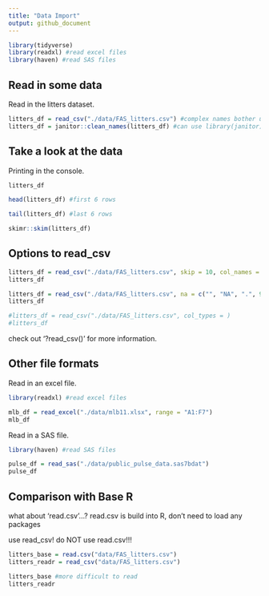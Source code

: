 ```yaml
---
title: "Data Import"
output: github_document
---
```


```r
library(tidyverse)
library(readxl) #read excel files
library(haven) #read SAS files
```

## Read in some data

Read in the litters dataset.

```r
litters_df = read_csv("./data/FAS_litters.csv") #complex names bother us
litters_df = janitor::clean_names(litters_df) #can use library(janitor), but at this time, we only need one function (clean_names) which from the janitor package, so we can use janitor::clean_names to import the certain function
```

## Take a look at the data

Printing in the console.

```r
litters_df
```

```r
head(litters_df) #first 6 rows

tail(litters_df) #last 6 rows
```

```r
skimr::skim(litters_df)
```

## Options to read_csv

```r
litters_df = read_csv("./data/FAS_litters.csv", skip = 10, col_names = FALSE) #skip first 10 rows
litters_df
```

```r
litters_df = read_csv("./data/FAS_litters.csv", na = c("", "NA", ".", 999))
litters_df
```

```r
#litters_df = read_csv("./data/FAS_litters.csv", col_types = )
#litters_df
```

check out '?read_csv()' for more information.

## Other file formats

Read in an excel file.

```r
library(readxl) #read excel files
```

```r
mlb_df = read_excel("./data/mlb11.xlsx", range = "A1:F7")
mlb_df
```

Read in a SAS file.

```r
library(haven) #read SAS files
```

```r
pulse_df = read_sas("./data/public_pulse_data.sas7bdat")
pulse_df
```

## Comparison with Base R

what about 'read.csv'...? 
read.csv is build into R, don't need to load any packages

use read_csv! do NOT use read.csv!!!

```r
litters_base = read.csv("data/FAS_litters.csv")
litters_readr = read_csv("data/FAS_litters.csv")

litters_base #more difficult to read
litters_readr
```







